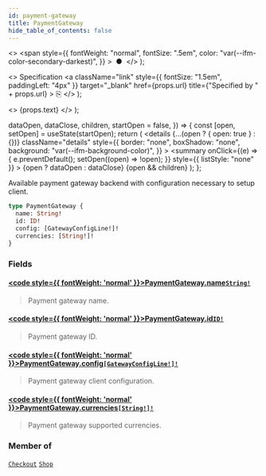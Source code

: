 ```yaml
---
id: payment-gateway
title: PaymentGateway
hide_table_of_contents: false
---
```


  <>
    <span
      style={{
        fontWeight: "normal",
        fontSize: ".5em",
        color: "var(--ifm-color-secondary-darkest)",
      }}
    >
      &nbsp;●&nbsp;
    </span>
  </>
);

  <>
    Specification
    <a
      className="link"
      style={{ fontSize: "1.5em", paddingLeft: "4px" }}
      target="\_blank"
      href={props.url}
      title={"Specified by " + props.url}
    >
      ⎘
    </a>
  </>
);

  <>
    <span className={props.class}>{props.text}</span>
  </>
);


  dataOpen,
  dataClose,
  children,
  startOpen = false,
}) => {
  const [open, setOpen] = useState(startOpen);
  return (
    <details
      {...(open ? { open: true } : {})}
      className="details"
      style={{
        border: "none",
        boxShadow: "none",
        background: "var(--ifm-background-color)",
      }}
    >
      <summary
        onClick={(e) => {
          e.preventDefault();
          setOpen((open) => !open);
        }}
        style={{ listStyle: "none" }}
      >
        {open ? dataOpen : dataClose}
      </summary>
      {open && children}
    </details>
  );
};

Available payment gateway backend with configuration necessary to setup client.

```graphql
type PaymentGateway {
  name: String!
  id: ID!
  config: [GatewayConfigLine!]!
  currencies: [String!]!
}
```

### Fields

#### [<code style={{ fontWeight: 'normal' }}>PaymentGateway.<b>name</b></code>](#)<Bullet />[`String!`](../../../api-storefront/miscellaneous/scalars/string) <Badge class="badge badge--secondary" text="non-null"/> <Badge class="badge badge--secondary" text="scalar"/>

> Payment gateway name.

#### [<code style={{ fontWeight: 'normal' }}>PaymentGateway.<b>id</b></code>](#)<Bullet />[`ID!`](../../../api-storefront/miscellaneous/scalars/id) <Badge class="badge badge--secondary" text="non-null"/> <Badge class="badge badge--secondary" text="scalar"/>

> Payment gateway ID.

#### [<code style={{ fontWeight: 'normal' }}>PaymentGateway.<b>config</b></code>](#)<Bullet />[`[GatewayConfigLine!]!`](../../../api-storefront/payments/objects/gateway-config-line) <Badge class="badge badge--secondary" text="non-null"/> <Badge class="badge badge--secondary" text="object"/>

> Payment gateway client configuration.

#### [<code style={{ fontWeight: 'normal' }}>PaymentGateway.<b>currencies</b></code>](#)<Bullet />[`[String!]!`](../../../api-storefront/miscellaneous/scalars/string) <Badge class="badge badge--secondary" text="non-null"/> <Badge class="badge badge--secondary" text="scalar"/>

> Payment gateway supported currencies.

### Member of

[`Checkout`](../../../api-storefront/checkout/objects/checkout) <Badge class="badge badge--secondary" text="object"/><Bullet />[`Shop`](../../../api-storefront/miscellaneous/objects/shop) <Badge class="badge badge--secondary" text="object"/>
